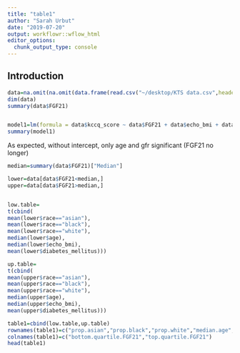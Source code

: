 ```yaml
---
title: "table1"
author: "Sarah Urbut"
date: "2019-07-20"
output: workflowr::wflow_html
editor_options:
  chunk_output_type: console
---
```


## Introduction

```r

data=na.omit(na.omit(data.frame(read.csv("~/desktop/KTS data.csv",header=T))))
dim(data)
summary(data$FGF21)


model1=lm(formula = data$kccq_score ~ data$FGF21 + data$echo_bmi + data$age + data$diabetes +data$gfr-1)
summary(model1)
```

As expected, without intercept, only age and gfr significant (FGF21 no longer)

```r
median=summary(data$FGF21)["Median"]

lower=data[data$FGF21<median,]
upper=data[data$FGF21>median,]


low.table=
t(cbind(
mean(lower$race=="asian"),
mean(lower$race=="black"),
mean(lower$race=="white"),
median(lower$age),
median(lower$echo_bmi),
mean(lower$diabetes_mellitus)))

up.table=
t(cbind(
mean(upper$race=="asian"),
mean(upper$race=="black"),
mean(upper$race=="white"),
median(upper$age),
median(upper$echo_bmi),
mean(upper$diabetes_mellitus)))

table1=cbind(low.table,up.table)
rownames(table1)=c("prop.asian","prop.black","prop.white","median.age","median.bmi","prop.DM")
colnames(table1)=c("bottom.quartile.FGF21","top.quartile.FGF21")
head(table1)
```


